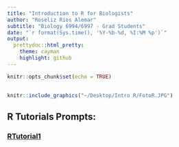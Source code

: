 ```yaml
---
title: "Introduction to R for Biologists"
author: "Roseliz Ríos Alemar"
subtitle: "Biology 6994/6997 - Grad Students"
date: "`r format(Sys.time(), '%Y-%b-%d, %I:%M %p')`"
output:
  prettydoc::html_pretty:
    theme: cayman
    highlight: github
---
```

```r
knitr::opts_chunk$set(echo = TRUE)
```
## 

```r
knitr::include_graphics("~/Desktop/Intro R/FotoR.JPG")
```

## R Tutorials Prompts:
### [RTutorial1](Assignments/RTutorial1.html)
